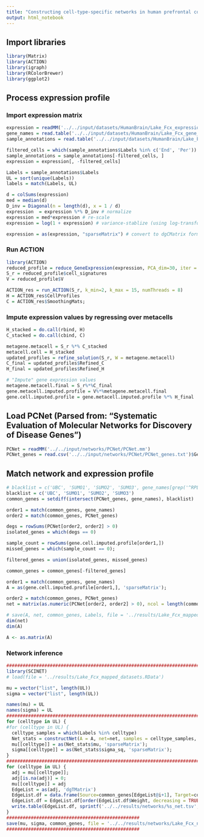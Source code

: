 ```yaml
---
title: "Constructing cell-type-specific networks in human prefrontal cortex"
output: html_notebook
---
```


## Import libraries
```r
library(Matrix)
library(ACTION)
library(igraph)
library(RColorBrewer)
library(ggplot2)
```


## Process expression profile
### Import expression matrix

```r
expression = readMM('../../input/datasets/HumanBrain/Lake_Fcx_expression.mm');
gene_names = read.table('../../input/datasets/HumanBrain/Lake_Fcx_gene_annotations.txt', as.is = T, header = T)$HGNC
sample_annotations = read.table('../../input/datasets/HumanBrain/Lake_Fcx_sample_annotations.txt', header = T)

filtered_cells = which(sample_annotations$Labels %in% c('End', 'Per'))
sample_annotations = sample_annotations[-filtered_cells, ]
expression = expression[, -filtered_cells]

Labels = sample_annotations$Labels
UL = sort(unique(Labels))
labels = match(Labels, UL)

d = colSums(expression)
med = median(d)
D_inv = Diagonal(n = length(d), x = 1 / d)
expression  = expression %*% D_inv # normalize
expression = med*expression # re-scale
expression = log(1 + expression) # variance-stablize (using log-transform)

expression = as(expression, "sparseMatrix") # convert to dgCMatrix format for passing to RCPPArmadillo (in ACTION)
```

### Run ACTION

```r
library(ACTION)
reduced_profile = reduce_GeneExpression(expression, PCA_dim=30, iter = 10)
S_r = reduced_profile$cell_signatures
V = reduced_profile$V

ACTION_res = run_ACTION(S_r, k_min=2, k_max = 15, numThreads = 8)
H = ACTION_res$CellProfiles
C = ACTION_res$SmoothingMats;
```


### Impute expression values by regressing over metacells
```r
H_stacked = do.call(rbind, H)
C_stacked = do.call(cbind, C)

metagene.metacell = S_r %*% C_stacked
metacell.cell = H_stacked
updated_profiles = refine_solution(S_r, W = metagene.metacell)
C_final = updated_profiles$Refined_C
H_final = updated_profiles$Refined_H

# "Impute" gene expression values
metagene.metacell.final = S_r%*%C_final
gene.metacell.imputed.profile = V%*%metagene.metacell.final
gene.cell.imputed.profile = gene.metacell.imputed.profile %*% H_final
```

## Load PCNet (Parsed from: "Systematic Evaluation of Molecular Networks for Discovery of Disease Genes")

```r
PCNet = readMM('../../input/networks/PCNet/PCNet.mm')
PCNet_genes = read.csv('../../input/networks/PCNet/PCNet_genes.txt')$Genes
```


## Match network and expression profile
```r
# blacklist = c('UBC', 'SUMO1', 'SUMO2', 'SUMO3', gene_names[grep('^RPL|^RPS|^MRP', gene_names)])
blacklist = c('UBC', 'SUMO1', 'SUMO2', 'SUMO3')
common_genes = setdiff(intersect(PCNet_genes, gene_names), blacklist)

order1 = match(common_genes, gene_names)
order2 = match(common_genes, PCNet_genes)

degs = rowSums(PCNet[order2, order2] > 0)
isolated_genes = which(degs == 0)

sample_count = rowSums(gene.cell.imputed.profile[order1,])
missed_genes = which(sample_count == 0);

filtered_genes = union(isolated_genes, missed_genes)

common_genes = common_genes[-filtered_genes]

order1 = match(common_genes, gene_names)
A = as(gene.cell.imputed.profile[order1,], 'sparseMatrix');

order2 = match(common_genes, PCNet_genes)
net = matrix(as.numeric(PCNet[order2, order2] > 0), ncol = length(common_genes))

# save(A, net, common_genes, Labels, file = '../results/Lake_Fcx_mapped_datasets.RData')
dim(net)
dim(A)

A <- as.matrix(A)
```

### Network inference

```r
##################################################################################################
library(SCINET)
# load(file = '../results/Lake_Fcx_mapped_datasets.RData')

mu = vector("list", length(UL))
sigma = vector("list", length(UL))

names(mu) = UL
names(sigma) = UL
##################################################################################################
for (celltype in UL) {
#for (celltype in UL) {
  celltype_samples = which(Labels %in% celltype)
  Net_stats = constructNet(A = A, net=net, samples = celltype_samples, rand_sample_no = 100, rand_sample_size = 30, thread_no = 8)
  mu[[celltype]] = as(Net_stats$mu, 'sparseMatrix');
  sigma[[celltype]] = as(Net_stats$sigma_sq, 'sparseMatrix');
}
##################################################################################################
for (celltype in UL) {
  adj = mu[[celltype]];
  adj[is.na(adj)] = 0;
  mu[[celltype]] = adj
  EdgeList = as(adj, 'dgTMatrix')
  EdgeList.df = data.frame(Source=common_genes[EdgeList@i+1], Target=common_genes[EdgeList@j+1], Weight=EdgeList@x)
  EdgeList.df = EdgeList.df[order(EdgeList.df$Weight, decreasing = TRUE),]
  write.table(EdgeList.df, sprintf('../../results/networks/%s_net.tsv', celltype), quote = FALSE, col.names = TRUE, row.names = FALSE)
}
#################################################
save(mu, sigma, common_genes, file = '../../results/networks/Lake_Fcx_networks.RData')
#################################################
```
